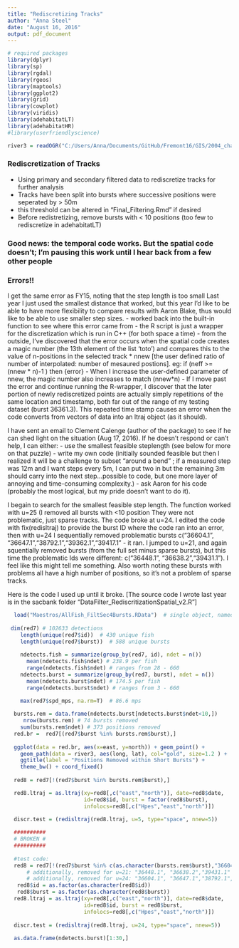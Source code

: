 ```yaml
---
title: "Rediscretizing Tracks"
author: "Anna Steel"
date: "August 16, 2016"
output: pdf_document
---
```

```r
# required packages
library(dplyr)
library(sp)
library(rgdal)
library(rgeos)
library(maptools)
library(ggplot2)
library(grid) 
library(cowplot)
library(viridis)
library(adehabitatLT)
library(adehabitatHR)
#library(userfriendlyscience)

river3 = readOGR("C:/Users/Anna/Documents/GitHub/Fremont16/GIS/2004_channel","2004_channel_freTightclip")

```


### Rediscretization of Tracks
- Using primary and secondary filtered data to rediscretize tracks for further analysis
- Tracks have been split into bursts where successive positions were seperated by > 50m
* this threshold can be altered in "Final_Filtering.Rmd" if desired
- Before redistretizing, remove bursts with < 10 positions (too few to rediscretize in adehabitatLT)

### Good news: the temporal code works. But the spatial code doesn't; I'm pausing this work until I hear back from a few other people

### Errors!!
I get the same error as FY15, noting that the step length is too small
Last year I just used the smallest distance that worked, but this year I'd like to be able to have more flexibility to compare results with Aaron Blake, thus would like to be able to use smaller step sizes. 
- worked back into the built-in function to see where this error came from
- the R script is just a wrapper for the discretization which is run in C++ (for both space a time)
- from the outside, I've discovered that the error occurs when the spatial code creates a magic number (the 13th element of the list 'toto') and compares this to the value of n-positions in the selected track * nnew [the user defined ratio of number of interpolated: number of mesaured postions]. eg: if (neff >= (nnew * n)-1 ) then {error}
- When I increase the user-defined parameter of nnew, the magic number also increases to match (nnew*n)
- If I move past the error and continue running the R-wrapper, I discover that the later portion of newly rediscretized points are actually simply repetitions of the same location and timestamp, both far out of the range of my testing dataset (burst 36361.3). This repeated time stamp causes an error when the code converts from vectors of data into an ltraj object (as it should). 

I have sent an email to Clement Calenge (author of the package) to see if he can shed light on the situation (Aug 17, 2016). If he doesn't respond or can't help, I can either:
- use the smallest feasible steplength (see below for more on that puzzle)
- write my own code (initially sounded feasible but then I realized it will be a challenge to subset "around a bend" ; if a measured step was 12m and I want steps every 5m, I can put two in but the remaining 3m should carry into the next step...possible to code, but one more layer of annoying and time-consuming complexity.)
- ask Aaron for his code (probably the most logical, but my pride doesn't want to do it). 


I begain to search for the smallest feasible step length. The function worked with u=25 (I removed all bursts with <10 position They were not problematic, just sparse tracks. The code broke at u=24. I edited the code with fix(redisltraj) to provide the burst ID where the code ran into an error, then with u=24 I sequentially removed problematic bursts c("36604.1", "36647.1","38792.1","39362.1","39417.1" - it ran. I jumped to u=21, and again squentially removed bursts (from the full set minus sparse bursts), but this time the problematic Ids were different: c("36448.1", "36638.2","39431.1"). I feel like this might tell me something. Also worth noting these bursts with problems all have a high number of positions, so it's not a problem of sparse tracks. 

Here is the code I used up until it broke. [The source code I wrote last year is in the sacbank folder "DataFilter_RediscritizationSpatial_v2.R"]
```r
  load("Maestros/AllFish_FiltSec4Bursts.RData")  # single object, named red7
 
 dim(red7) # 102633 detections 
    length(unique(red7$id))  # 430 unique fish
    length(unique(red7$burst))  # 588 unique bursts
    
    ndetects.fish = summarize(group_by(red7, id), ndet = n())  
      mean(ndetects.fish$ndet) # 238.9 per fish
      range(ndetects.fish$ndet) # ranges from 28 - 660
    ndetects.burst = summarize(group_by(red7, burst), ndet = n())  
      mean(ndetects.burst$ndet) # 174.5 per fish
      range(ndetects.burst$ndet) # ranges from 3 - 660
      
    max(red7$spd_mps, na.rm=T)  # 86.6 mps

  bursts.rem = data.frame(ndetects.burst[ndetects.burst$ndet<10,])
     nrow(bursts.rem) # 74 bursts removed
    sum(bursts.rem$ndet) # 373 positions removed
  red.br =  red7[(red7$burst %in% bursts.rem$burst),] 
  
  ggplot(data = red.br, aes(x=east, y=north)) + geom_point() + 
    geom_path(data = river3, aes(long, lat), col="gold", size=1.2 ) +
    ggtitle(label = "Positions Removed within Short Bursts") +
    theme_bw() + coord_fixed()
    
  red8 = red7[!(red7$burst %in% bursts.rem$burst),]

  red8.ltraj = as.ltraj(xy=red8[,c("east","north")], date=red8$date, 
                        id=red8$id, burst = factor(red8$burst),
                        infolocs=red8[,c("Hpes","east","north")])
  
  discr.test = (redisltraj(red8.ltraj, u=5, type="space", nnew=5))

  ##########
  # BROKEN #
  ##########
  
  #test code:
  red8 = red7[!(red7$burst %in% c(as.character(bursts.rem$burst),"36604.1", "36647.1","38792.1","39362.1","39417.1")),]
      # additionally, removed for u=21: "36448.1", "36638.2","39431.1"
      # additionally, removed for u=24: "36604.1", "36647.1","38792.1","39362.1","39417.1"
   red8$id = as.factor(as.character(red8$id))
   red8$burst = as.factor(as.character(red8$burst))
  red8.ltraj = as.ltraj(xy=red8[,c("east","north")], date=red8$date, 
                        id=red8$id, burst = red8$burst,
                        infolocs=red8[,c("Hpes","east","north")])
  
  discr.test = (redisltraj(red8.ltraj, u=24, type="space", nnew=5))
  
  as.data.frame(ndetects.burst)[1:30,]
```